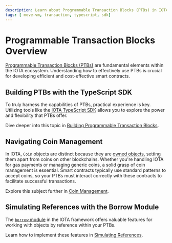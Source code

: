 ```yaml
---
description: Learn about Programmable Transaction Blocks (PTBs) in IOTA and how they enhance smart contract efficiency.
tags: [ move-vm, transaction, typescript, sdk]
---
```

# Programmable Transaction Blocks Overview

[Programmable Transaction Blocks (PTBs)](programmable-transaction-blocks) are fundamental elements within the IOTA ecosystem. Understanding how to effectively use PTBs is crucial for developing efficient and cost-effective smart contracts.

## Building PTBs with the TypeScript SDK

To truly harness the capabilities of PTBs, practical experience is key. Utilizing tools like the [IOTA TypeScript SDK](../../../../ts-sdk/typescript/index.mdx) allows you to explore the power and flexibility that PTBs offer.

Dive deeper into this topic in [Building Programmable Transaction Blocks](building-programmable-transaction-blocks-ts-sdk).

## Navigating Coin Management

In IOTA, `Coin` objects are distinct because they are [owned objects](../../objects/object-ownership/address-owned.mdx), setting them apart from coins on other blockchains. Whether you're handling IOTA for gas payments or managing generic coins, a solid grasp of coin management is essential. Smart contracts typically use standard patterns to accept coins, so your PTBs must interact correctly with these contracts to facilitate successful transactions.

Explore this subject further in [Coin Management](coin-management).

## Simulating References with the Borrow Module

The [`borrow` module](../../../../references/framework/iota-framework/borrow.mdx) in the IOTA framework offers valuable features for working with objects by reference within your PTBs.

Learn how to implement these features in [Simulating References](simulating-references.mdx).
